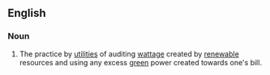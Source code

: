 ==English==
{{wikipedia}}

===Noun===
{{en-noun|-}}

# The practice by [[utilities]] of auditing [[watt]]age created by [[renewable]] resources and using any excess [[green]] power created towards one's bill.